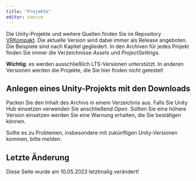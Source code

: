 ```yaml
---
title: "Projekte"
editor: source
---
```


Die Unity-Projekte und weitere Quellen finden Sie im Repository
[VRKompakt](https://github.com/MBrill/VRKompakt "Virtual Reality Kompakt"). 
Die aktuelle Version wird dabei immer als Release angeboten. 
Die Beispiele sind nach Kapitel gegliedert. 
In den Archiven für jedes Projekt finden Sie immer die Verzeichnisse *Assets* und *ProjectSettings*.

**Wichtig**: es werden ausschließlich LTS-Versionen unterstützt. In anderen Versionen werden die Projekte, die Sie hier finden nicht getestet!

## Anlegen eines Unity-Projekts mit den Downloads
Packen Sie den Inhalt des Archivs in einem Verzeichnis aus. Falls Sie Unity Hub einsetzen verwenden Sie anschließend *Open*. Sollten Sie eine höhere Version einsetzen werden Sie eine Warnung erhalten, die Sie bestätigen können.

Sollte es zu Problemen, insbesondere mit zukünftigen Unity-Versionen kommen, bitte melden.

## Letzte Änderung
Diese Seite wurde am 10.05.2023 letztmalig verändert!